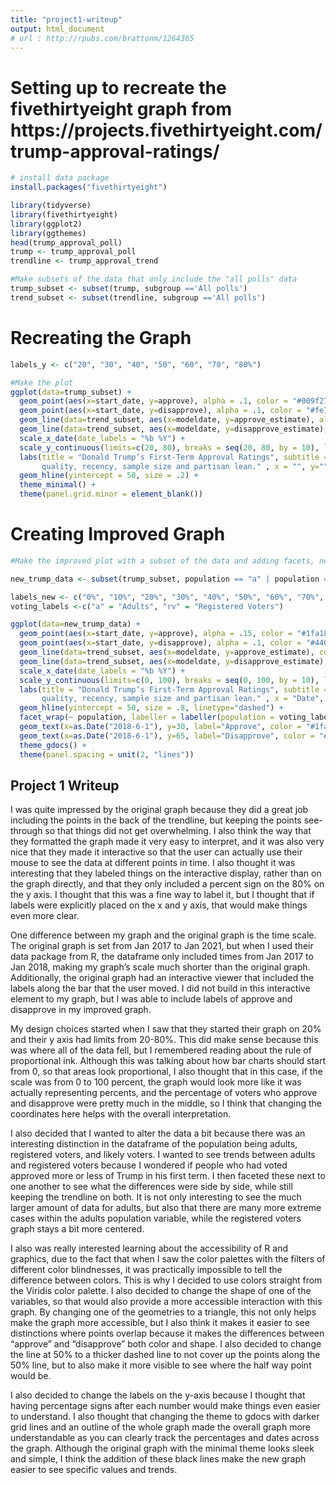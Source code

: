 ```yaml
---
title: "project1-writeup"
output: html_document
# url : http://rpubs.com/brattonm/1264365 
---
```


# Setting up to recreate the fivethirtyeight graph from https://projects.fivethirtyeight.com/trump-approval-ratings/

```r
# install data package
install.packages("fivethirtyeight")
```
```r
library(tidyverse)
library(fivethirtyeight)
library(ggplot2)
library(ggthemes)
head(trump_approval_poll)
trump <- trump_approval_poll
trendline <- trump_approval_trend
```

```r
#Make subsets of the data that only include the "all polls" data
trump_subset <- subset(trump, subgroup =='All polls')
trend_subset <- subset(trendline, subgroup =='All polls')

```

# Recreating the Graph

```r
labels_y <- c("20", "30", "40", "50", "60", "70", "80%")

#Make the plot
ggplot(data=trump_subset) +
  geom_point(aes(x=start_date, y=approve), alpha = .1, color = "#009f27") + 
  geom_point(aes(x=start_date, y=disapprove), alpha = .1, color = "#fe7301") +
  geom_line(data=trend_subset, aes(x=modeldate, y=approve_estimate), alpha = .9, color = "#009f27", size = 1.1) +
  geom_line(data=trend_subset, aes(x=modeldate, y=disapprove_estimate), alpha = .9, color = "#fe7301", size = 1.1) +
  scale_x_date(date_labels = "%b %Y") +
  scale_y_continuous(limits=c(20, 80), breaks = seq(20, 80, by = 10), labels = labels_y) + 
  labs(title = "Donald Trump’s First-Term Approval Ratings", subtitle = "A calculation of Trump’s first-term approval ratings, accounting for each poll's 
       quality, recency, sample size and partisan lean." , x = "", y="") +
  geom_hline(yintercept = 50, size = .2) +
  theme_minimal() +
  theme(panel.grid.minor = element_blank()) 
```


# Creating Improved Graph

```r
#Make the improved plot with a subset of the data and adding facets, new colors that are colorblind friendly, adding shapes to also be more accessible, starting the y axis from 0, and adding more labels to make the graph easier to understand 

new_trump_data <- subset(trump_subset, population == "a" | population == "rv")

labels_new <- c("0%", "10%", "20%", "30%", "40%", "50%", "60%", "70%", "80%", "90%", "100%")
voting_labels <-c("a" = "Adults", "rv" = "Registered Voters")

ggplot(data=new_trump_data) +
  geom_point(aes(x=start_date, y=approve), alpha = .15, color = "#1fa187") + 
  geom_point(aes(x=start_date, y=disapprove), alpha = .1, color = "#440154", shape = "triangle") +
  geom_line(data=trend_subset, aes(x=modeldate, y=approve_estimate), color = "#1fa187", size = 1.1) +
  geom_line(data=trend_subset, aes(x=modeldate, y=disapprove_estimate), color = "#440154", size = 1.1) +
  scale_x_date(date_labels = "%b %Y") +
  scale_y_continuous(limits=c(0, 100), breaks = seq(0, 100, by = 10), labels = labels_new) + 
  labs(title = "Donald Trump’s First-Term Approval Ratings", subtitle = "A calculation of Trump’s first-term approval ratings, accounting for each poll's 
       quality, recency, sample size and partisan lean." , x = "Date", y="Percentage") +
  geom_hline(yintercept = 50, size = .8, linetype="dashed") +
  facet_wrap(~ population, labeller = labeller(population = voting_labels)) +
  geom_text(x=as.Date("2018-6-1"), y=30, label="Approve", color = "#1fa187", family = "serif", fontface = "bold") +
  geom_text(x=as.Date("2018-6-1"), y=65, label="Disapprove", color = "#440154", family = "serif", fontface = "bold") +
  theme_gdocs() +
  theme(panel.spacing = unit(2, "lines")) 
```

## Project 1 Writeup

I was quite impressed by the original graph because they did a great job including the points in the back of the trendline, but keeping the points see-through so that things did not get overwhelming. I also think the way that they formatted the graph made it very easy to interpret, and it was also very nice that they made it interactive so that the user can actually use their mouse to see the data at different points in time. I also thought it was interesting that they labeled things on the interactive display, rather than on the graph directly, and that they only included a percent sign on the 80% on the y axis. I thought that this was a fine way to label it, but I thought that if labels were explicitly placed on the x and y axis, that would make things even more clear.

One difference between my graph and the original graph is the time scale. The original graph is set from Jan 2017 to Jan 2021, but when I used their data package from R, the dataframe only included times from Jan 2017 to Jan 2018, making my graph's scale much shorter than the original graph. Additionally, the original graph had an interactive viewer that included the labels along the bar that the user moved. I did not build in this interactive element to my graph, but I was able to include labels of approve and disapprove in my improved graph.  

My design choices started when I saw that they started their graph on 20% and their y axis had limits from 20-80%. This did make sense because this was where all of the data fell, but I remembered reading about the rule of proportional ink. Although this was talking about how bar charts should start from 0, so that areas look proportional, I also thought that in this case, if the scale was from 0 to 100 percent, the graph would look more like it was actually representing percents, and the percentage of voters who approve and disapprove were pretty much in the middle, so I think that changing the coordinates here helps with the overall interpretation. 

I also decided that I wanted to alter the data a bit because there was an interesting distinction in the dataframe of the population being adults, registered voters, and likely voters. I wanted to see trends between adults and registered voters because I wondered if people who had voted approved more or less of Trump in his first term. I then faceted these next to one another to see what the differences were side by side, while still keeping the trendline on both. It is not only interesting to see the much larger amount of data for adults, but also that there are many more extreme cases within the adults population variable, while the registered voters graph stays a bit more centered.

I also was really interested learning about the accessibility of R and graphics, due to the fact that when I saw the color palettes with the filters of different color blindnesses, it was practically impossible to tell the difference between colors. This is why I decided to use colors straight from the Viridis color palette. I also decided to change the shape of one of the variables, so that would also provide a more accessible interaction with this graph. By changing one of the geometries to a triangle, this not only helps make the graph more accessible, but I also think it makes it easier to see distinctions where points overlap because it makes the differences between "approve" and "disapprove" both color and shape. I also decided to change the line at 50% to a thicker dashed line to not cover up the points along the 50% line, but to also make it more visible to see where the half way point would be.

I also decided to change the labels on the y-axis because I thought that having percentage signs after each number would make things even easier to understand. I also thought that changing the theme to gdocs with darker grid lines and an outline of the whole graph made the overall graph more understandable as you can clearly track the percentages and dates across the graph. Although the original graph with the minimal theme looks sleek and simple, I think the addition of these black lines make the new graph easier to see specific values and trends.
